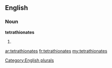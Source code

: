 ==English==

===Noun===
'''tetrathionates'''

# {{plural of|[[tetrathionate]]}}

[[Category:English plurals]]

[[ar:tetrathionates]]
[[fr:tetrathionates]]
[[my:tetrathionates]]